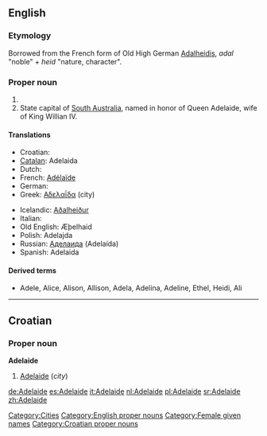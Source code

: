 ==English==

===Etymology===
Borrowed from the French form of Old High German [[Adalheidis]], ''adal'' "noble" + ''heid'' "nature, character".

===Proper noun===
{{en-proper noun}}

# {{given name|female|from Germanic|}}
# State capital of [[South Australia]], named in honor of Queen Adelaide, wife of King Willian IV.

====Translations====
{{top}}
*Croatian: {{t-|hr|Adelaide|m}}
*[[Catalan]]: Adelaida
* Dutch: {{t-|nl|Adelheid}}
*French: [[Adélaïde]]
* German: {{t+|de|Adelheid}}
*Greek: [[Αδελαΐδα]] (city)
{{mid}}
*Icelandic: [[Aðalheiður]]
* Italian: {{t+|it|Adelaide}}
*Old English: Æþelhaid
*Polish: Adelajda
*Russian: [[Аделаида]] (Adelaída)
*Spanish: Adelaida
{{bottom}}

====Derived terms====
* Adele, Alice, Alison, Allison, Adela, Adelina, Adeline, Ethel, Heidi, Ali

[[Category:Cities]]
[[Category:English proper nouns]]
[[Category:Female given names]]

----

==Croatian==

===Proper noun===
'''Adelaide''' {{m}}

# [[#English|Adelaide]] (''city'')

[[Category:Croatian proper nouns]]

[[de:Adelaide]]
[[es:Adelaide]]
[[it:Adelaide]]
[[nl:Adelaide]]
[[pl:Adelaide]]
[[sr:Adelaide]]
[[zh:Adelaide]]